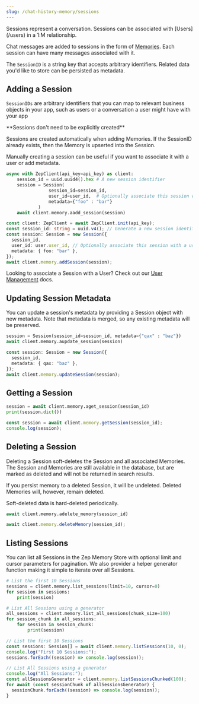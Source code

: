 ```yaml
---
slug: /chat-history-memory/sessions
---
```


<Card title="Chat Sessions" icon="comments">
Sessions represent a conversation. Sessions can be associated with [Users](/users) in a 1:M relationship.

Chat messages are added to sessions in the form of [Memories](memories.mdx). Each session can have many messages
associated with it.

The `SessionID` is a string key that accepts arbitrary identifiers. Related data you'd like to store can be persisted
as metadata.

</Card>

## Adding a Session

`SessionIDs` are arbitrary identifiers that you can map to relevant business objects in your app, such as users or a
conversation a user might have with your app

<Note>
**Sessions don't need to be explicitly created**

Sessions are created automatically when adding Memories. If the SessionID already exists, then the Memory is upserted into the Session.

Manually creating a session can be useful if you want to associate it with a user or add metadata.

</Note>
<Tabs group="sessions">

<Tab title="Python" group-key="python">

```python
async with ZepClient(api_key=api_key) as client:
    session_id = uuid.uuid4().hex # A new session identifier
    session = Session(
                session_id=session_id,
                user_id=user_id,  # Optionally associate this session with a user
                metadata={"foo" : "bar"}
            )
    await client.memory.aadd_session(session)
```

</Tab>
<Tab title="Typescript" group-key="ts">

```typescript
const client: ZepClient = await ZepClient.init(api_key);
const session_id: string = uuid.v4(); // Generate a new session identifier
const session: Session = new Session({
  session_id,
  user_id: user.user_id, // Optionally associate this session with a user
  metadata: { foo: "bar" },
});
await client.memory.addSession(session);
```

</Tab>
</Tabs>

<Info>Looking to associate a Session with a User? Check out our [User Management](/users) docs.</Info>

## Updating Session Metadata

You can update a session's metadata by providing a Session object with new metadata. Note that
metadata is merged, so any existing metadata will be preserved.

<Tabs group="sessions">

<Tab title="Python" group-key="python">

```python
session = Session(session_id=session_id, metadata={"qax" : "baz"})
await client.memory.aupdate_session(session)
```

</Tab>
<Tab title="Typescript" group-key="ts">

```typescript
const session: Session = new Session({
  session_id,
  metadata: { qax: "baz" },
});
await client.memory.updateSession(session);
```

</Tab>
</Tabs>

## Getting a Session

<Tabs group="sessions">

<Tab title="Python" group-key="python">

```python
session = await client.memory.aget_session(session_id)
print(session.dict())
```

</Tab>
<Tab title="Typescript" group-key="ts">

```typescript
const session = await client.memory.getSession(session_id);
console.log(session);
```

</Tab>
</Tabs>

## Deleting a Session

Deleting a Session soft-deletes the Session and all associated Memories. The Session and Memories are still available in
the database, but are marked as deleted and will not be returned in search results.

If you persist memory to a deleted Session, it will be undeleted. Deleted Memories will, however, remain deleted.

Soft-deleted data is hard-deleted periodically.

<Tabs group="sessions">

<Tab title="Python" group-key="python">

```python
await client.memory.adelete_memory(session_id)
```

</Tab>
<Tab title="Typescript" group-key="ts">

```typescript
await client.memory.deleteMemory(session_id);
```

</Tab>
</Tabs>

## Listing Sessions

You can list all Sessions in the Zep Memory Store with optional limit and cursor parameters for pagination. We also
provider a helper generator function making it simple to iterate over all Sessions.

<Tabs group="sessions">

<Tab title="Python" group-key="python">

```python
# List the first 10 Sessions
sessions = client.memory.list_sessions(limit=10, cursor=0)
for session in sessions:
    print(session)

# List All Sessions using a generator
all_sessions = client.memory.list_all_sessions(chunk_size=100)
for session_chunk in all_sessions:
    for session in session_chunk:
        print(session)
```

</Tab>
<Tab title="Typescript" group-key="ts">

```typescript
// List the first 10 Sessions
const sessions: Session[] = await client.memory.listSessions(10, 0);
console.log("First 10 Sessions:");
sessions.forEach((session) => console.log(session));

// List All Sessions using a generator
console.log("All Sessions:");
const allSessionsGenerator = client.memory.listSessionsChunked(100);
for await (const sessionChunk of allSessionsGenerator) {
  sessionChunk.forEach((session) => console.log(session));
}
```

</Tab>
</Tabs>

